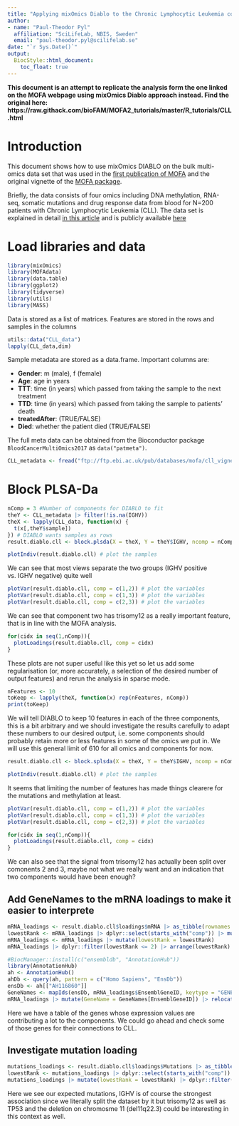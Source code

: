 ```yaml
---
title: "Applying mixOmics Diablo to the Chronic Lymphocytic Leukemia cohort"
author: 
- name: "Paul-Theodor Pyl"
  affiliation: "SciLifeLab, NBIS, Sweden"
  email: "paul-theodor.pyl@scilifelab.se"
date: "`r Sys.Date()`"
output:
  BiocStyle::html_document:
    toc_float: true
---
```


**This document is an attempt to replicate the analysis form the one linked on the MOFA webpage using mixOmics Diablo approach instead. Find the original here: https://raw.githack.com/bioFAM/MOFA2_tutorials/master/R_tutorials/CLL.html**

# Introduction
This document shows how to use mixOmics DIABLO on the bulk multi-omics data set that was used in the [first publication of MOFA](https://msb.embopress.org/cgi/doi/10.15252/msb.20178124) and the original vignette of the [MOFA package](https://bioconductor.org/packages/release/bioc/vignettes/MOFA/inst/doc/MOFA_example_CLL.html).  

Briefly, the data consists of four omics including DNA methylation, RNA-seq, somatic mutations and drug response data from blood for N=200 patients with Chronic Lymphocytic Leukemia (CLL). The data set is explained in detail [in this article](https://www.jci.org/articles/view/93801) and is publicly available [here](http://bioconductor.org/packages/release/data/experiment/html/BloodCancerMultiOmics2017.html)
  
# Load libraries and data

```r
library(mixOmics)
library(MOFAdata)
library(data.table)
library(ggplot2)
library(tidyverse)
library(utils)
library(MASS)
```

Data is stored as a list of matrices. Features are stored in the rows and samples in the columns
```r
utils::data("CLL_data")       
lapply(CLL_data,dim)
```

Sample metadata are stored as a data.frame. Important columns are:  

- **Gender**: m (male), f (female)
- **Age**: age in years
- **TTT**: time (in years) which passed from taking the sample to the next treatment
- **TTD**: time (in years) which passed from taking the sample to patients' death
- **treatedAfter**: (TRUE/FALSE)
- **Died**: whether the patient died (TRUE/FALSE)

The full meta data can be obtained from the Bioconductor package `BloodCancerMultiOmics2017` as `data("patmeta")`.
```r
CLL_metadata <- fread("ftp://ftp.ebi.ac.uk/pub/databases/mofa/cll_vignette/sample_metadata.txt")
```

# Block PLSA-Da

```r
nComp = 3 #Number of components for DIABLO to fit
theY <- CLL_metadata |> filter(!is.na(IGHV))
theX <- lapply(CLL_data, function(x) {
  t(x[,theY$sample])
}) # DIABLO wants samples as rows
result.diablo.cll <- block.plsda(X = theX, Y = theY$IGHV, ncomp = nComp) # run the method
```

```r
plotIndiv(result.diablo.cll) # plot the samples
```

We can see that most views separate the two groups (IGHV positive vs. IGHV negative) quite well

```r
plotVar(result.diablo.cll, comp = c(1,2)) # plot the variables
plotVar(result.diablo.cll, comp = c(1,3)) # plot the variables
plotVar(result.diablo.cll, comp = c(2,3)) # plot the variables
```

We can see that component two has trisomy12 as a really important feature, that is in line with the MOFA analysis.

```r
for(cidx in seq(1,nComp)){
  plotLoadings(result.diablo.cll, comp = cidx)
}
```
These plots are not super useful like this yet so let us add some regularisation (or, more accurately, a selection of the desired number of output features) and rerun the analysis in sparse mode.

```r
nFeatures <- 10
toKeep <- lapply(theX, function(x) rep(nFeatures, nComp))
print(toKeep)
```

We will tell DIABLO to keep 10 features in each of the three components, this is a bit arbitrary and we should investigate the results carefully to adapt these numbers to our desired output, i.e. some components should probably retain more or less features in some of the omics we put in. We will use this general limit of 610 for all omics and components for now.

```r
result.diablo.cll <- block.splsda(X = theX, Y = theY$IGHV, ncomp = nComp, keepX = toKeep) # run the method
```


```r
plotIndiv(result.diablo.cll) # plot the samples
```
It seems that limiting the number of features has made things clearere for the mutations and methylation  at least.

```r
plotVar(result.diablo.cll, comp = c(1,2)) # plot the variables
plotVar(result.diablo.cll, comp = c(1,3)) # plot the variables
plotVar(result.diablo.cll, comp = c(2,3)) # plot the variables
```

```r
for(cidx in seq(1,nComp)){
  plotLoadings(result.diablo.cll, comp = cidx)
}
```

We can also see that the signal from trisomy12 has actually been split over comonents 2 and 3, maybe not what we really want and an indication that two components would have been enough?

## Add GeneNames to the mRNA loadings to make it easier to interprete
```r
mRNA_loadings <- result.diablo.cll$loadings$mRNA |> as_tibble(rownames = "EnsemblGeneID")
lowestRank <- mRNA_loadings |> dplyr::select(starts_with("comp")) |> mutate(across(everything(), ~ rank(-abs(.x)))) |> rowwise() |> mutate(lowestRank = min(c_across(everything()))) |> pull(lowestRank)
mRNA_loadings <- mRNA_loadings |> mutate(lowestRank = lowestRank) 
mRNA_loadings |> dplyr::filter(lowestRank <= 2) |> arrange(lowestRank)
```

```r
#BiocManager::install(c("ensembldb", "AnnotationHub"))
library(AnnotationHub)
ah <- AnnotationHub()
ahDb <- query(ah, pattern = c("Homo Sapiens", "EnsDb"))
ensDb <- ah[["AH116860"]]
GeneNames <- mapIds(ensDb, mRNA_loadings$EnsemblGeneID, keytype = "GENEID", column = "GENENAME")
mRNA_loadings |> mutate(GeneName = GeneNames[EnsemblGeneID]) |> relocate(GeneName) |> dplyr::filter(lowestRank <= 3) |> arrange(lowestRank)
```
Here we have a table of the genes whose expression values are contributing a lot to the components. We could go ahead and check some of those genes for their connections to CLL.

## Investigate mutation loading
```r
mutations_loadings <- result.diablo.cll$loadings$Mutations |> as_tibble(rownames = "GeneName")
lowestRank <- mutations_loadings |> dplyr::select(starts_with("comp")) |> mutate(across(everything(), ~ rank(-abs(.x)))) |> rowwise() |> mutate(lowestRank = min(c_across(everything()))) |> pull(lowestRank)
mutations_loadings |> mutate(lowestRank = lowestRank) |> dplyr::filter(lowestRank <= 2) |> arrange(lowestRank)
```
Here we see our expected mutations, IGHV is of course the strongest association since we literally split the dataset by it but trisomy12 as well as TP53 and the deletion on chromosme 11 (del11q22.3) could be interesting in this context as well.
